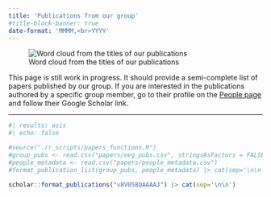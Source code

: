 ```yaml
---
title: 'Publications from our group'
#title-block-banner: true
date-format: 'MMMM,<br>YYYY'
---
```

![Word cloud from the titles of our publications](./img/word_cloud_25.webp){fig-alt="Word cloud from the titles of our publications"}

This page is still work in progress. It should provide a semi-complete list of papers published by our
group. If you are interested in the publications authored by a specific group member,
go to their profile on the [People page](./people.html) and follow their Google Scholar link.

----

```r
#| results: asis
#| echo: false

#source("./r_scripts/papers_functions.R")
#group_pubs <- read.csv("papers/eeg_pubs.csv", stringsAsFactors = FALSE)
#people_metadata <- read.csv("papers/people_metadata.csv")
#format_publication_list(group_pubs, people_metadata) |> cat(sep='\n\n')

scholar::format_publications("v8V058QAAAAJ") |> cat(sep='\n\n')
```


